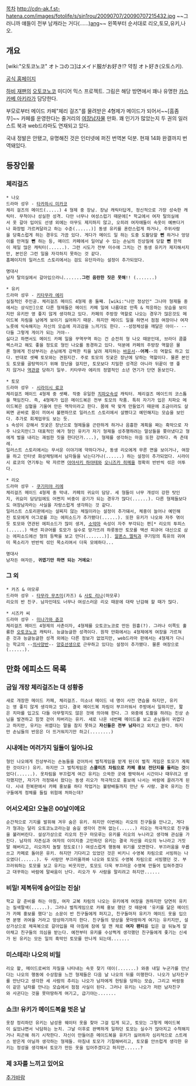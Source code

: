 [[목차]]
http://cdn-ak.f.st-hatena.com/images/fotolife/s/sin1rou/20090707/20090707215432.jpg
~~그러니까 얘들이 전부 남캐라는 거다(......)[[ang]]~~ 
왼쪽부터 순서대로 리오,토모,유키,나오. 

== 개요 ==
[wiki:"오토코노코" オトコのコ]はメイド服がお好き!?
약칭 オト好き(오토스키).

[http://hobby-channel.net/otosuki/index.php 공식 홈페이지]

[[하비 재팬]]의 [[오토코노코]] 미디어 믹스 프로젝트. 그림은 해당 방면에서 꽤나 유명한 [[카스카베 아키라]]가 담당한다.

부모로부터 메이드 카페"체리 걸즈"를 물려받은 4형제가 메이드가 되어서~~[흠좀무]~~ 카페를 운영한다는 줄거리의 [[여장남자]]물 만화. 꽤 인기가 많았는지 두 권의 일러스트 북과 web드라마도 연재되고 있다. 

국내 정발은 안됐고, 유명해진 것은 인터넷에 퍼진 번역본 덕분. 현재 14화 완결까지 번역돼있다.

== 등장인물 == 
=== 체리걸즈 ===
 * 나오
 드라마 성우 - [[타카하시 미카코]]
 체리 걸즈의 메이드(.....) 4 형제 중 장남. 장남 캐릭터답게, 정신적으로 가장 성숙한 캐릭터. 무척이나 성실한 성격. 다만 너무나 여성스럽기 때문에[* 학교에서 여자 탈의실에서 옷 갈아 입어도 선생 외에는 아무도 제지하지 않고, 오히려 여자애들이 속옷이 예쁘다거나 화장법 가르켜달라고 하는 수준(......)] 동생 유키를 혼란스럽게 하거나, 주위사람을 당혹스럽게 하는 경우도 가끔 있다. 게다가 메이드 일 하는 도중 도촬당할 '''뻔''' 하거나 엉덩이를 만져질 '''뻔''' 하는 등, 메이드 카페에서 일어날 수 있는 손님의 진상질에 당할 '''뻔''' 한적이 제일 많은 캐릭터(......). 그런 시도가 전부 미수에 그치는 건 동생 유키가 제지해서지만, 본인은 그런 일을 자각하지 못하는 것 같다.
 홈페이지의 일러스트 스토리에서는 검도 유단자라는 설정이 추가되었다.

 명대사
 남자 탈의실에서 갈아입으라니.......'''그런 음란한 짓은 못해'''!! (.......)

 * 유키
 드라마 성우 - [[키타무라 에리]]
 실질적인 주인공. 체리걸즈 메이드 4형제 중 둘째. [wiki:"나만 정상인" 그나마 형제들 중에서는 상식인]으로 다른 형제들은 메이드 카페 일에 나름대로 만족 & 적응하는 모습을 보이지만 유키만 영 좋지 않게 생각하고 있다. 카페의 주방장 역할로 나오는 경우가 많은것도 메이드복 차림을 남에게 보이기 싫어하기 때문. 하지만 메이드 일을 하면서 점점 여장이나 여자노릇에 익숙해지는 자신의 모습에 자괴감을 느끼기도 한다. --성정체성을 깨달은 아이-- --다들 그렇게 게이가 되는 거야--
 싫다고 하면서도 메이드 카페 일을 꾸역꾸역 하는 건 순전히 형 나오 때문인데, 브라더 콤플렉스라고 해도 좋을 정도로 형인 나오를 동경하고 있다. 덕분에 카페의 주방장 역할은 물론 형에게 진상부리는 손님에게 강력한 킥을 날려 제지하는 [[바운서]]--'''어께'''--의 역할도 하고 있다. 반대로 셋째 토모와는 견원지간. 주로 토모의 짓궂은 장난에 당하는 역할이다. 물론 본인도 토모를 골탕먹이기 위해 장난을 걸지만, 토모보다 치밀한 성격은 아니라 뒤끝이 영 좋지 않거나 [[역관광]] 당하기 일쑤. 키타무라 에리의 정열적인 소년 연기가 단연 돋보인다.

 * 토모
 드라마 성우 - [[시라이시 료코]]
 체리걸즈 메이드 4형제 중 셋째. 작중 유일한 [[치파오]]속성 캐릭터. 체리걸즈 메이드의 코스튬을 책임진다. 즉, 4형제가 입은 메이드복은 전부 토모의 작품. 특히 자기가 입은 치파오 메이드복은 심혈을 기울여 만든 역작이라고 한다. 몸에 딱 맞게 만들었기 때문에 조금이라도 살찌면 곧바로 몸이 끼여서 불편하므로 일러스트 스토리에서 살쪘다고 예민해지는 모습을 보인다. 추가로 회계업무도 보는 듯.
 s 속성이 강해서 짓궂은 장난으로 형제들을 곤란하게 하거나 음흉한 계획을 짜는 흑막으로 자주 나오지만(그 대표적인 예가 형인 유키가 자기 형제들 성추행하려는 말상들을 쫒아냈다고 형에게 벌을 내리는 괘씸한 짓을 한다던가....), 형제를 생각하는 마음 또한 강하다. 즉 츤데레.
 일러스트 스토리에서는 무서운 이야기에 약하다거나, 동생 리오에게 무른 면을 보이거나, 여장을 하고 인터넷 화상채팅에서 남자들을 낚는다거나(......) 하는 설정이 추가되었다. 시라이시 료코의 연기투는 딱 자르면 [[아야사키 하야테]]와 [[오니즈카 히메]]을 정확히 반반씩 섞은 어투다.

 * 리오
 드라마 성우 - [[쿠기미야 리에]]
 체리걸즈 메이드 4형제 중 막내. 카페의 귀요미 담당. 세 형들이 너무 개성이 강한 탓인지, 귀요미 담당임에도 어쩐지 비중이 공기가 되는 경우가 많다(......). 다른 형제들보다도 여장남자라는 사실을 자랑스럽게 생각하는 것 같다.
 일러스트 스토리판에서는 살찌지 않는 체질이라는 설정이 추가돼서, 체중이 늘어나 예민해진 토모에게 어그로를 끄는 에피소드가 추가됐다(......). 또한 유키가 나오와 자주 엮이듯 토모와 연관된 에피소드가 많이 생겨, [[소악마]] 속성이 자주 부각되는 편[* 리오의 투피스(......) 액션 피규어를 토모가 실수로 망가뜨려 하룻동안 토모를 액션 피규어 대신으로 삼는 에피소드에선 형의 등짝을 보고 만다(.......)]. [[알폰스 엘릭]]과 쿠기밍의 특유의 귀여미 목소리가 반반씩 섞인 목소리여서 더욱 모에하다...

 명대사
 남자든 여자든, '''귀엽기만 하면 되는 거에요'''!

=== 그 외 ===
 * 카즈 & 마모루
 드라마 성우 - [[타무라 무츠미]](카즈) & [[사토 리나]](마모루)
 리오의 반 친구. 남자인데도 너무나 여성스러운 리오 때문에 대략 난감해 할 때가 많다.

 * 시즈카 씨
 드라마 성우 - [[미나가와 쥰코]]
 체리걸즈 메이드 4형제의 사촌이자, 4형제를 오토코노코로 만든 원흉(?). 그러나 이쪽도 훌륭한 [[오토코노코]] 캐릭터. 능글능글한 성격이다. 원작 만화에서는 4형제에게 여장을 가르쳐준 것과 능글능글한 성격 외에는 다른 정보가 없었지만, web드라마 판에서는 4형제가 다니는 학교의 --[[의사양반]]-- [[양호선생]]으로 근무하고 있다는 설정이 추가됐다. 물론 여장으로(......).

== 만화 에피소드 목록 ==
=== 금일 개장 체리걸즈는 대 성황중 ===
 새로 개장한 메이드 카페, 체리걸즈. 미소녀 메이드 네 명이 사전 연습을 하지만, 유키는 영 좋지 않게 생각하고 있다. 결국 메이드복 차림이 부끄러워서 주방에서 일하지만, 짧은 치마를 입고도 다들 아무렇지도 않은 것에 의아해 한다. 그 와중에 도촬을 하려는 진상 손님을 발견하고 힘껏 걷어 차버리는 유키. 새로 나온 네번째 메이드를 보고 손님들이 귀엽다고 하지만, 유키는 귀엽다는 말을 참지 못하고 '''자신들은 전부 남자'''라고 외치고 만다. 하지만 손님들의 반응은 더 뜨거워지기만 하고(........)

=== 시내에는 여러가지 일들이 일어나요 ===
 형인 나오에게 진상부리는 손놈들을 걷어차서 벌칙게임을 받게 된(이 벌칙 게임은 토모가 계획한 것이다!) 유키. 하지만 그 벌칙게임은 '''스쿨미즈 차림으로 카페 홍보 전단지를 돌리는 것'''이었다(......). 옷차림을 부끄럽게 여긴 유키는 으쓱한 곳에 짱박혀서 시간이나 때우려고 생각했지만, 자기가 걱정돼서 왔다는 동생 리오가 적극적으로 홍보에 나서는 바람에 끌려가게 된다. 시내 한복판에서 카페 홍보를 하다 작업거는 불량배들까지 만난 두 사람. 결국 유키는 친구들에게 정체를 들킬 위험에 처하는데? 

=== 어서오세요! 오늘은 00날이에요 ===
 순간적으로 기지를 발휘해 겨우 숨은 유키. 하지만 이번에는 리오의 친구들을 만나고, 게다가 형과는 달리 오토코노코라는걸 숨길 생각이 전혀 없는(......) 리오는 적극적으로 친구들을 불러버린다. 설상가상으로 리오의 친구 마모루는 유키를 리오의 누나라고 생각해 관심을 가진다. 남자의 자존심과 여자의 이미지중 고민하던 유키는 결국 자신을 리오의 누나라고 거짓말 해버리고, 리오까지 놀랄 정도로(!) 여성스럽게 행동해 위기를 모면한다. 부끄러움을 무릅쓰고 카페로 돌아온 유키. 하지만 기다리고 있었던 것은 비키니 수영복 차림으로 서빙하는 나오였다(......). 두 사람만 부끄러울까봐 나오와 토모도 수영복 차림으로 서빙했던 것. 부끄러워하는 토모를 보고 유키는 비웃지만, 토모도 더욱 부끄러운 수영복 만들어 입혀주겠다고 대꾸하는 바람에 말싸움이 난다. 리오가 두 사람을 말리려고 하지만...... 
=== 비밀! 제복뒤에 숨어있는 진실! ===
 학교 갈 준비를 하는 아침, 여자 교복 차림의 나오는 유키에게 여장을 권하지만 당연히 유키는 질색팔색(......). 그러나 벌칙게임으로 카페 홍보 했던 것 때문에 '유키를 닮은 메이드가 카페 홍보를 했다'는 소문이 반 친구들에게 퍼지고, 친구들마저 유키가 메이드 옷을 입으면 분명 귀여울 거라고 망상하기까지 한다. 친구들의 망상을 못마땅하게 여기는 유키지만, 설상가상으로 체육복으로 갈아입을 때 아침에 잠에 덜 깬 채로 '''여자 팬티'''를 입은 걸 뒤늦게 알아채고 친구들의 의심을 받는다. 예전부터 유키를 수상쩍게 생각했던 친구들에게 좇기는 신세가 된 유키는 모든 일의 흑막인 토모를 만나게 되는데.......
=== 미스테리! 나오의 비밀 ===
 리오 왈, 메이드로써의 자질을 나타내는 속옷 찾기 데이(.......) 와중 내일 누군가를 만난다는 나오의 행동에 수상함을 느낀 형제들은 다음 날 나오의 뒤를 미행한다. 나오가 남자친구를 만난다고 생각한 세 사람의 추리는 나오가 남자에게 헌팅을 당하는 모습, 그리고 바람둥이 같은 남자를 만나는 모습에서 점점 사실이 된다. 그러나 유키는 나오가 저런 남자친구와 사귄다는 것을 못마땅하게 여기고, 급기야는.......
=== 쇼크! 유키가 메이드복을 벗은 날 ===
 옷장 정리하던 유키는 남성용 웨이터 옷을 찾아 그걸 입게 되고, 토모는 그렇게 메이드복이 싫었냐면서 낙담하는 눈치. 그날 이후로 완벽하게 일하던 토모는 실수가 많아지고 수척해지거나 피곤해 하기 시작한다. 자신이 만들어준 메이드복을 유키가 싫어하자 심리적으로 스트레스 받은게 아닐까 생각하는 형제들. 마침내 토모가 기절해버리고, 토모를 안쓰럽게 생각한 유키는 정성을 생각해서 토모가 만든 옷을 입어주겠다고 하지만......?
=== 제 3자를 느끼고 있어요 ===

[[추가바람]]

